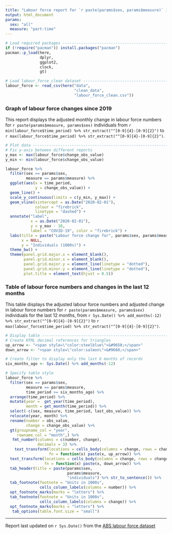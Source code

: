 ```yaml
---
title: "Labour force report for `r paste(params$sex, params$measure)` individuals" 
output: html_document
params:
  sex: "all" 
  measure: "part-time"    
---
```


```r
# Load required packages -------------------------------------------------------
if (!require("pacman")) install.packages("pacman")
pacman::p_load(here,
               dplyr,
               ggplot2,
               clock, 
               gt)  

# Load labour_force_clean dataset ----------------------------------------------
labour_force <- read_csv(here("data",
                              "clean_data",
                              "labour_force_clean.csv"))
```


### Graph of labour force changes since 2019  

This report displays the adjusted monthly change in labour force numbers for `r paste(params$measure, params$sex)` individuals from `r min(labour_force$time_period) %>% str_extract("^[0-9]{4}-[0-9]{2}")` to `r max(labour_force$time_period) %>% str_extract("^[0-9]{4}-[0-9]{2}")`.  

```r
# Plot data --------------------------------------------------------------------
# Fix y-axis between different reports 
y_max <- max(labour_force$change_obs_value) 
y_min <- min(labour_force$change_obs_value)   

labour_force %>% 
  filter(sex == params$sex, 
         measure == params$measure) %>%
  ggplot(aes(x = time_period, 
             y = change_obs_value)) +
  geom_line() + 
  scale_y_continuous(limits = c(y_min, y_max)) +
  geom_vline(xintercept = as.Date("2020-02-01"),
             colour = "firebrick",
             linetype = "dashed") +
  annotate("label",
           x = as.Date("2020-02-01"),
           y = y_max - 10,
           label = "COVID-19", color = "firebrick") +
  labs(title = paste("Labour force change for", params$sex, params$measure, "individuals"), 
       x = NULL,
       y = "Individuals (1000s)") +
  theme_bw() +
  theme(panel.grid.major.x = element_blank(),
        panel.grid.minor.x = element_blank(),
        panel.grid.major.y = element_line(linetype = "dotted"),
        panel.grid.minor.y = element_line(linetype = "dotted"),
        plot.title = element_text(hjust = 0.5))
```


### Table of labour force numbers and changes in the last 12 months  

This table displays the adjusted labour force numbers and adjusted change in labour force numbers for `r paste(params$measure, params$sex)` individuals for the last 12 months, from `r Sys.Date() %>% add_months(-12) %>% str_extract("^[0-9]{4}-[0-9]{2}")` to `r max(labour_force$time_period) %>% str_extract("^[0-9]{4}-[0-9]{2}")`.     

```r
# Display table ----------------------------------------------------------------
# Create HTML decimal references for triangles
up_arrow <- "<span style=\"color:steelblue\">&#9650;</span>"
down_arrow <- "<span style=\"color:salmon\">&#9660;</span>"

# Create filter to display only the last 6 months of records
six_months_ago <- Sys.Date() %>% add_months(-12)

# Specify table style
labour_force %>% 
  filter(sex == params$sex, 
         measure == params$measure,
         time_period >= six_months_ago) %>%
  arrange(time_period) %>%
  mutate(year =  get_year(time_period),
         month = get_month(time_period)) %>% 
  select(-c(sex, measure, time_period, last_obs_value)) %>% 
  relocate(year, month) %>% 
  rename(number = obs_value,
         change = change_obs_value) %>%
  gt(groupname_col = "year",
     rowname_col = "month",) %>%
   fmt_number(columns = c(number, change),
              decimals = 3) %>% 
    text_transform(locations = cells_body(columns = change, rows = change > 0),
                   fn = function(x) paste(x, up_arrow)) %>%
  text_transform(locations = cells_body(columns = change, rows = change < 0),
                 fn = function(x) paste(x, down_arrow)) %>%  
  tab_header(title = paste(params$sex,
                           params$measure,
                           "individuals") %>% str_to_sentence()) %>%
  tab_footnote(footnote = "Units in 1000s",
               cells_column_labels(columns = number)) %>%
  opt_footnote_marks(marks = "letters") %>%
  tab_footnote(footnote = "Units in 1000s",
               cells_column_labels(columns = change)) %>%
  opt_footnote_marks(marks = "letters") %>%
   tab_options(table.font.size = "small")
```


***  
Report last updated on `r Sys.Date()` from the [ABS labour force dataset](https://www.abs.gov.au/statistics/labour/employment-and-unemployment/labour-force-australia/latest-release)  